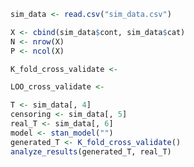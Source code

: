 ```r
sim_data <- read.csv("sim_data.csv")

X <- cbind(sim_data$cont, sim_data$cat)
N <- nrow(X)
P <- ncol(X)

```

```r
K_fold_cross_validate <- 
```

```r
LOO_cross_validate <- 
```

```r
T <- sim_data[, 4]
censoring <- sim_data[, 5]
real_T <- sim_data[, 6]
model <- stan_model("")
generated_T <- K_fold_cross_validate()
analyze_results(generated_T, real_T)
```

